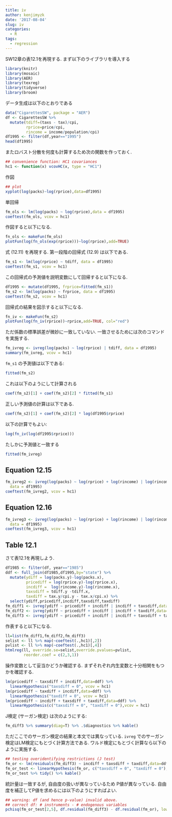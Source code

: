 ```yaml
---
title: iv
author: kenjimyzk
date: '2017-08-04'
slug: iv
categories:
  - R
tags:
  - regression
---
```


SW12章の表12.1を再現する.
まず以下のライブラリを導入する
```r
library(knitr)
library(mosaic)
library(AER)
library(texreg)
library(tidyverse)
library(broom)
```

データ生成は以下のとおりである
```r
data("CigarettesSW", package = "AER")
df <- CigarettesSW %>% 
  mutate(tdiff=(taxs - tax)/cpi,
         rprice=price/cpi,
         rincome = income/population/cpi)
df1995 <- filter(df,year=="1995")
head(df1995)
```

またロバスト分散を何度も計算するため次の関数を作っておく.
```r
## convenience function: HC1 covariances
hc1 <- function(x) vcovHC(x, type = "HC1")
```

作図
```r
## plot
xyplot(log(packs)~log(rprice),data=df1995)
```

単回帰
```r
fm_ols <- lm(log(packs) ~ log(rprice),data = df1995)
coeftest(fm_ols, vcov = hc1)
```

作図すると以下になる.
```r
fn_ols <- makeFun(fm_ols)
plotFun(log(fn_ols(exp(rprice)))~log(rprice),add=TRUE)
```

式 (12.11) を再現する. 第一段階の回帰式 (12.9) は以下である.
```r
fm_s1 <- lm(log(rprice) ~ tdiff, data = df1995)
coeftest(fm_s1, vcov = hc1)
```

この回帰式の予測値を説明変数にして回帰すると以下になる. 
```r
df1995 <- mutate(df1995, frprice=fitted(fm_s1))
fm_s2 <- lm(log(packs) ~ frprice, data = df1995)
coeftest(fm_s2, vcov = hc1)
```

回帰式の結果を図示すると以下になる.
```r
fn_iv <- makeFun(fm_s2)
plotFun(log(fn_iv(rprice))~rprice,add=TRUE, col="red")
```

ただ係数の標準誤差が微妙に一致していない.
一致させるためには次のコマンドを実施する.
```r
fm_ivreg <- ivreg(log(packs) ~ log(rprice) | tdiff, data = df1995)
summary(fm_ivreg, vcov = hc1)
```

`fm_s1` の予測値は以下である:
```r
fitted(fm_s2)
```
これは以下のようにして計算される
```r
coef(fm_s2)[1] + coef(fm_s2)[2] * fitted(fm_s1)
```
正しい予測値の計算は以下である.
```r
coef(fm_s2)[1] + coef(fm_s2)[2] * log(df1995$rprice)
```

以下の計算でもよい:
```r
log(fn_iv(log(df1995$rprice)))
```

たしかに予測値と一致する
```r
fitted(fm_ivreg)
```


## Equation 12.15
```r
fm_ivreg2 <- ivreg(log(packs) ~ log(rprice) + log(rincome) | log(rincome) + tdiff,
  data = df1995)
coeftest(fm_ivreg2, vcov = hc1)
```

## Equation 12.16
```r
fm_ivreg3 <- ivreg(log(packs) ~ log(rprice) + log(rincome) | log(rincome) + tdiff + I(tax/cpi),
  data = df1995)
coeftest(fm_ivreg3, vcov = hc1)
```

## Table 12.1
さて表12.1を再現しよう.
```r
df1985 <- filter(df, year=="1985")
ddf <- full_join(df1985,df1995,by="state") %>%
  mutate(ydiff = log(packs.y)-log(packs.x),
         pricediff = log(rprice.y)-log(rprice.x),
         incdiff =  log(rincome.y)-log(rincome.x),
         taxsdiff = tdiff.y -tdiff.x,
         taxdiff = tax.y/cpi.y - tax.x/cpi.x) %>%
  select(ydiff,pricediff,incdiff,taxsdiff,taxdiff)
fm_diff1 <- ivreg(ydiff ~ pricediff + incdiff | incdiff + taxsdiff,data=ddf)
fm_diff2 <- ivreg(ydiff ~ pricediff + incdiff | incdiff + taxdiff,data=ddf)
fm_diff3 <- ivreg(ydiff ~ pricediff + incdiff | incdiff + taxsdiff + taxdiff,data=ddf)
```

作表すると以下になる.
```r
ll=list(fm_diff1,fm_diff2,fm_diff3)
selist <- ll %>% map(~coeftest(.,hc1)[,2])
pvlist <- ll %>% map(~coeftest(.,hc1)[,4])
htmlreg(ll, override.se=selist,override.pvalues=pvlist,
        reorder.coef = c(2,3,1))
```

操作変数として妥当かどうか確認する. まずそれぞれ内生変数と十分相関をもつかを確認する.
```r
lm(pricediff ~ taxsdiff + incdiff,data=ddf) %>% 
  linearHypothesis("taxsdiff = 0", vcov = hc1)
lm(pricediff ~ taxdiff + incdiff,data=ddf) %>%
  linearHypothesis("taxdiff = 0", vcov = hc1)
lm(pricediff ~ incdiff + taxsdiff + taxdiff,data=ddf) %>% 
  linearHypothesis(c("taxsdiff = 0", "taxdiff = 0"),vcov = hc1)
```

J検定 (サーガン検定) は次のようにする:
```r
fm_diff3 %>% summary(diag=T) %>% .$diagnostics %>% kable()
```

ただここでのサーガン検定の結果と本文では異なっている. 
`ivreg` でのサーガン検定はLM検定にもとづく計算方法である.
ワルド検定にもとづく計算なら以下のように実施する.
```r
## testing overidentifying restrictions (J test)
fm_or <- lm(residuals(fm_diff3) ~ incdiff + taxsdiff + taxdiff,data=ddf)
fm_or_test <- linearHypothesis(fm_or, c("taxsdiff = 0", "taxdiff = 0"), test = "Chisq")
fm_or_test %>% tidy() %>% kable()
```

統計量は一致するが, 自由度の扱いが異なっているため P値が異なっている.
自由度を補正してP値を求めるには以下のようにすればよい.
```r
## warning: df (and hence p-value) invalid above.
## correct df: # instruments - # endogenous variables
pchisq(fm_or_test[2,5], df.residual(fm_diff3) - df.residual(fm_or), lower.tail = FALSE)
```

